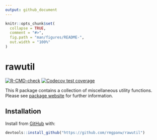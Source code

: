 ```yaml
---
output: github_document
---
```


<!-- README.md is generated from README.Rmd. Please edit that file -->

```r
knitr::opts_chunk$set(
  collapse = TRUE,
  comment = "#>",
  fig.path = "man/figures/README-",
  out.width = "100%"
)
```

# rawutil

<!-- badges: start -->
[![R-CMD-check](https://github.com/rmgpanw/rawutil/workflows/R-CMD-check/badge.svg)](https://github.com/rmgpanw/rawutil/actions)
[![Codecov test coverage](https://codecov.io/gh/rmgpanw/rawutil/branch/main/graph/badge.svg)](https://codecov.io/gh/rmgpanw/rawutil?branch=main)
<!-- badges: end -->

This R package contains a collection of miscellaneous utility functions. Please see [package website](https://rmgpanw.github.io/rawutil/) for further information.

## Installation

Install from [GitHub](https://github.com/rmgpanw/rawutil) with:

``` r
devtools::install_github("https://github.com/rmgpanw/rawutil")
```

